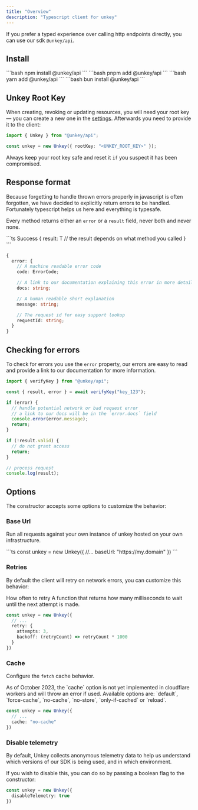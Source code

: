 ```yaml
---
title: "Overview"
description: "Typescript client for unkey"
---
```


If you prefer a typed experience over calling http endpoints directly, you can use our sdk `@unkey/api`.

## Install

<Tabs>
  <Tab title="npm">
  ```bash
   npm install @unkey/api
  ```
  </Tab>
  <Tab title="pnpm">
  ```bash
   pnpm add @unkey/api
  ```
  </Tab>
  <Tab title="yarn">
  ```bash
   yarn add @unkey/api
  ```
  </Tab>
    <Tab title="bun">
  ```bash
   bun install @unkey/api
  ```
  </Tab>
</Tabs>

## Unkey Root Key

When creating, revoking or updating resources, you will need your root key — you can create a new one in the [settings](https://app.unkey.com/settings/root-keys).
Afterwards you need to provide it to the client:

```ts
import { Unkey } from "@unkey/api";

const unkey = new Unkey({ rootKey: "<UNKEY_ROOT_KEY>" });
```

Always keep your root key safe and reset it `if` you suspect it has been compromised.

## Response format

Because forgetting to handle thrown errors properly in javascript is often forgotten, we have decided to explicitly return errors to be handled. Fortunately typescript helps us here and everything is typesafe.

Every method returns either an `error` or a `result` field, never both and never none.

<CodeGroup>
```ts Success
{
  result: T // the result depends on what method you called
}
```

```ts Error
{
  error: {
    // A machine readable error code
    code: ErrorCode;

    // A link to our documentation explaining this error in more detail
    docs: string;

    // A human readable short explanation
    message: string;

    // The request id for easy support lookup
    requestId: string;
  }
}
```

</CodeGroup>

## Checking for errors

To check for errors you use the `error` property, our errors are easy to read and provide a link to our documentation for more information.

```ts
import { verifyKey } from "@unkey/api";

const { result, error } = await verifyKey("key_123");

if (error) {
  // handle potential network or bad request error
  // a link to our docs will be in the `error.docs` field
  console.error(error.message);
  return;
}

if (!result.valid) {
  // do not grant access
  return;
}

// process request
console.log(result);
```


## Options

The constructor accepts some options to customize the behavior:


### Base Url

Run all requests against your own instance of unkey hosted on your own infrastructure.

<ParamField body="baseUrl" type="string" default="https://api.unkey.dev">
```ts
const unkey = new Unkey({
  //...
  baseUrl: "https://my.domain"
})
```
</ParamField>


### Retries

By default the client will retry on network errors, you can customize this behavior:

<ParamField body="retry">
  <Expandable defaultOpen>
    <ParamField body="attempts" type="integer">
      How often to retry
    </ParamField>
    <ParamField body="backoff" type="(retryCount: number) => number">
      A function that returns how many milliseconds to wait until the next attempt is made.
    </ParamField>
  </Expandable>
</ParamField>

```ts
const unkey = new Unkey({
  // ...
  retry: {
    attempts: 3,
    backoff: (retryCount) => retryCount * 1000
  }
})
```

### Cache

Configure the `fetch` cache behavior.

<Warning>
As of October 2023, the `cache` option is not yet implemented in cloudflare workers and will throw an error if used.
</Warning>

<ParamField body="cache" type="string">
  Available options are: `default`, `force-cache`, `no-cache`, `no-store`, `only-if-cached` or `reload`.
 </ParamField>

```ts
const unkey = new Unkey({
  // ...
  cache: "no-cache"
})
```

### Disable telemetry

By default, Unkey collects anonymous telemetry data to help us understand which versions of our SDK is being used, and in which environment.

If you wish to disable this, you can do so by passing a boolean flag to the constructor:

```ts
const unkey = new Unkey({
  disableTelemetry: true
})
```
